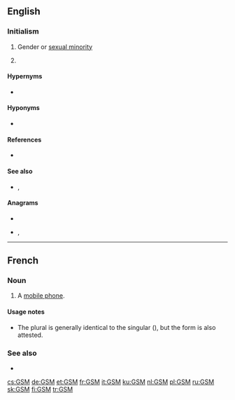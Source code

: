 {{also|gsm}}
==English==

===Initialism===
{{rfc-header|Initialism}}
{{head|en|initialism}}

# {{lb|en|LGBT}} Gender or [[sexual minority]]
# {{lb|en|mobile|telecommunications}} {{initialism of|[[global#English|Global]] [[system#English|System]] [[for#English|for]] [[mobile#English|Mobile]] [[communications]]|lang=en}}

====Hypernyms====
* {{sense|mobile|telecommunications}} {{l|en|2G}}

====Hyponyms====
* {{sense|mobile|telecommunications}} {{l|en|GSM-R}}

====References====
* {{pedia}}

====See also====
* {{sense|mobile|telecommunications}} {{l|en|GPRS}}, {{l|en|PCS}}

====Anagrams====
* {{l|en|gms}}
* {{l|en|MSG}}, {{l|en|msg}}

----

==French==

===Noun===
{{fr-noun|m|GSM}}

# {{lb|fr|Belgium}} A [[mobile phone]].

====Usage notes====
* The plural is generally identical to the singular ({{m|fr||GSM}}), but the form {{m|fr|GSMs}} is also attested.

===See also===
* {{l|fr|téléphone portable}}

[[cs:GSM]]
[[de:GSM]]
[[et:GSM]]
[[fr:GSM]]
[[it:GSM]]
[[ku:GSM]]
[[nl:GSM]]
[[pl:GSM]]
[[ru:GSM]]
[[sk:GSM]]
[[fi:GSM]]
[[tr:GSM]]